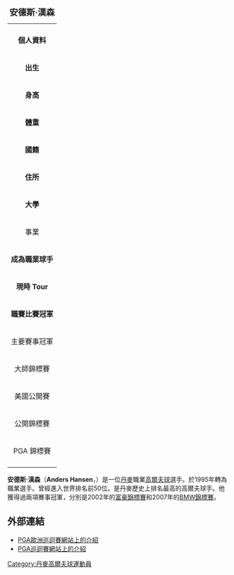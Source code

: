 {| border=1 align=right cellpadding=1 cellspacing=1 width=290 style="margin: 0.5em 0 1em 1em; background: #f9f9f9; border: 1px #aaaaaa solid; border-collapse: collapse; font-size: 87%; clear:right"
|+<big> '''安德斯·漢森'''</big>
|-
| align=center colspan="2" |
|-
! colspan="2" bgcolor="#4682B4" | '''個人資料'''
|-
| '''出生''' || {{birth date and age|1970|9|16}} <br>[[丹麥|丹麥]][[森訥堡|森訥堡]]
|-
| '''身高''' || {{Height|ft=6|in=1}}
|-
| '''體重''' || {{Weight|lb=165}}
|-
| '''國籍''' || {{DEN}}
|-
| '''住所''' || [[蘇黎世|蘇黎世]]
|-
| '''大學''' || [[休斯頓大學|休斯頓大學]]
|-
! colspan="2" bgcolor="E2725B" | 事業 
|-
| '''成為職業球手''' || 1995年
|-
| '''現時 Tour''' || PGA Tour（1997年參加）；European Tour（1996年參加）
|-
| '''職賽比賽冠軍''' || 2
|-
! colspan="2" bgcolor="#ACE1AF" | 主要賽事冠軍
|-
| 大師錦標賽 
| 
|-
| 美國公開賽
| 2007
|-
| 公開錦標賽
| 
|-
| PGA 錦標賽
|
|-
|}
'''安德斯·漢森'''（'''Anders Hansen'''，{{bd|1970年|9月16日|catidx=Anders Hansen}}）是一位[[丹麥|丹麥]]職業[[高爾夫球|高爾夫球]]選手。於1995年轉為職業選手。曾經進入世界排名前50位。是丹麥歷史上排名最高的高爾夫球手。他獲得過兩項賽事冠軍，分別是2002年的[[富豪錦標賽|富豪錦標賽]]和2007年的[[BMW錦標賽|BMW錦標賽]]。


==外部連結==
*[https://web.archive.org/web/20080508071813/http://www.europeantour.com/publish.sps?pageid=127&pagegid=%7B20E6AA6B%2D0225%2D4C71%2DBD89%2D2ACBEE615D69%7D&playerId=1139 PGA歐洲巡迴賽網站上的介紹]
*[https://web.archive.org/web/20080912045520/http://www.pgatour.com/players/02/08/59/ PGA巡迴賽網站上的介紹]

{{DEFAULTSORT:Hansen, Anders}}
[[Category:丹麥高爾夫球運動員|Category:丹麥高爾夫球運動員]]